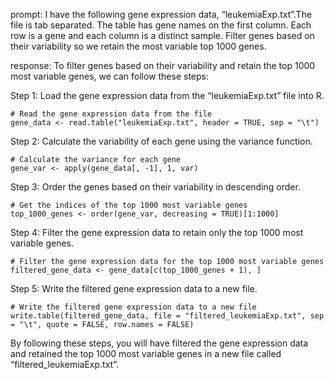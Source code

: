 prompt:
I have the following gene expression data, "leukemiaExp.txt".The file is tab separated. The table has gene names on the first column. Each row is a gene and each column is a distinct sample.  Filter genes based on their variability so we retain the most variable top 1000 genes. 

response:
To filter genes based on their variability and retain the top 1000 most variable genes, we can follow these steps:

Step 1: Load the gene expression data from the "leukemiaExp.txt" file into R.

```
# Read the gene expression data from the file
gene_data <- read.table("leukemiaExp.txt", header = TRUE, sep = "\t")
```

Step 2: Calculate the variability of each gene using the variance function.

```
# Calculate the variance for each gene
gene_var <- apply(gene_data[, -1], 1, var)
```

Step 3: Order the genes based on their variability in descending order.

```
# Get the indices of the top 1000 most variable genes
top_1000_genes <- order(gene_var, decreasing = TRUE)[1:1000]
```

Step 4: Filter the gene expression data to retain only the top 1000 most variable genes.

```
# Filter the gene expression data for the top 1000 most variable genes
filtered_gene_data <- gene_data[c(top_1000_genes + 1), ]
```

Step 5: Write the filtered gene expression data to a new file.

```
# Write the filtered gene expression data to a new file
write.table(filtered_gene_data, file = "filtered_leukemiaExp.txt", sep = "\t", quote = FALSE, row.names = FALSE)
```

By following these steps, you will have filtered the gene expression data and retained the top 1000 most variable genes in a new file called "filtered_leukemiaExp.txt".

